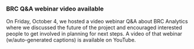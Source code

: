 ### BRC Q&A webinar video available

On Friday, October 4, we hosted a video webinar Q&A about BRC Analytics where we discussed the future of the project and encouraged interested people to get involved in planning for next steps. A video of that webinar (w/auto-generated captions) is available on YouTube.

<CardActions>
  <Link label="View on YouTube" url="https://youtu.be/dWK8AAk-Wns" />
</CardActions>
